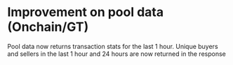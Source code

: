 # Improvement on pool data (Onchain/GT)

Pool data now returns transaction stats for the last 1 hour. Unique buyers and sellers in the last 1 hour and 24 hours are now returned in the response